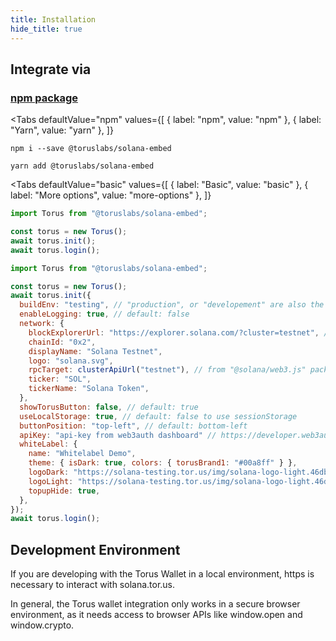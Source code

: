 ```yaml
---
title: Installation
hide_title: true
---
```



## Integrate via

### [npm package](https://www.npmjs.com/package/@toruslabs/solana-embed)

<Tabs
  defaultValue="npm"
  values={[
    { label: "npm", value: "npm" },
    { label: "Yarn", value: "yarn" },
  ]}
>
<TabItem value="npm">

```shell
npm i --save @toruslabs/solana-embed
```

</TabItem>

<TabItem value="yarn">

```shell
yarn add @toruslabs/solana-embed
```

</TabItem>

</Tabs>

<Tabs
  defaultValue="basic"
  values={[
    { label: "Basic", value: "basic" },
    { label: "More options", value: "more-options" },
  ]}
>

<TabItem value="basic">

```js
import Torus from "@toruslabs/solana-embed";

const torus = new Torus();
await torus.init();
await torus.login();
```

</TabItem>

<TabItem value="more-options">

```js
import Torus from "@toruslabs/solana-embed";

const torus = new Torus();
await torus.init({
  buildEnv: "testing", // "production", or "developement" are also the option
  enableLogging: true, // default: false
  network: {
    blockExplorerUrl: "https://explorer.solana.com/?cluster=testnet", // devnet and mainnet
    chainId: "0x2",
    displayName: "Solana Testnet",
    logo: "solana.svg",
    rpcTarget: clusterApiUrl("testnet"), // from "@solana/web3.js" package
    ticker: "SOL",
    tickerName: "Solana Token",
  },
  showTorusButton: false, // default: true
  useLocalStorage: true, // default: false to use sessionStorage
  buttonPosition: "top-left", // default: bottom-left
  apiKey: "api-key from web3auth dashboard" // https://developer.web3auth.io
  whiteLabel: {
    name: "Whitelabel Demo",
    theme: { isDark: true, colors: { torusBrand1: "#00a8ff" } },
    logoDark: "https://solana-testing.tor.us/img/solana-logo-light.46db0c8f.svg",
    logoLight: "https://solana-testing.tor.us/img/solana-logo-light.46db0c8f.svg",
    topupHide: true,
  },
});
await torus.login();
```

</TabItem>

</Tabs>

## Development Environment

If you are developing with the Torus Wallet in a local environment, https is
necessary to interact with solana.tor.us.

In general, the Torus wallet integration only works in a secure browser
environment, as it needs access to browser APIs like window.open and
window.crypto.
